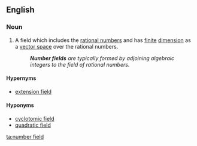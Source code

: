 ==English==
{{wikipedia}}

===Noun===
{{en-noun|sg=[[number]] [[field]]}}

# {{mathematics}} A field which includes the [[rational number]]s and has [[finite]] [[dimension]] as a [[vector space]] over the rational numbers.
#: '''''Number fields''' are typically formed by adjoining algebraic integers to the field of rational numbers.''

====Hypernyms====
* [[extension field]]

====Hyponyms====
* [[cyclotomic field]]
* [[quadratic field]]

[[ta:number field]]